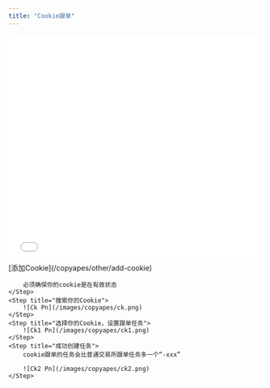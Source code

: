 ```yaml
---
title: "Cookie跟单"
---
```


<iframe src="//player.bilibili.com/player.html?isOutside=true&aid=115096718149574&bvid=BV1vMekz2EHy&cid=31964201193&p=1&autoplay=0"
        scrolling="no" border="0" frameborder="no" framespacing="0" allowfullscreen="true" width="100%" height="450px"></iframe>

<Steps>
    <Step title="添加/更新Cookie">
        [添加Cookie](/copyapes/other/add-cookie)

        必须确保你的cookie是在有效状态
    </Step>
    <Step title="搜索你的Cookie">
        ![Ck Pn](/images/copyapes/ck.png)
    </Step>
    <Step title="选择你的Cookie，设置跟单任务">
        ![Ck1 Pn](/images/copyapes/ck1.png)
    </Step>
    <Step title="成功创建任务">
        cookie跟单的任务会比普通交易所跟单任务多一个“-xxx”

        ![Ck2 Pn](/images/copyapes/ck2.png)
    </Step>
</Steps>